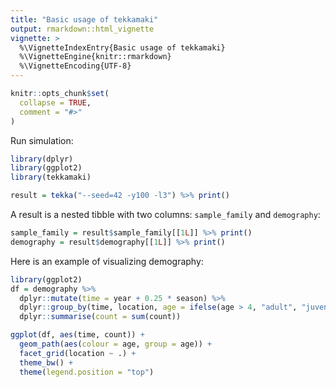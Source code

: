 ```yaml
---
title: "Basic usage of tekkamaki"
output: rmarkdown::html_vignette
vignette: >
  %\VignetteIndexEntry{Basic usage of tekkamaki}
  %\VignetteEngine{knitr::rmarkdown}
  %\VignetteEncoding{UTF-8}
---
```


```r
knitr::opts_chunk$set(
  collapse = TRUE,
  comment = "#>"
)
```

Run simulation:

```r
library(dplyr)
library(ggplot2)
library(tekkamaki)

result = tekka("--seed=42 -y100 -l3") %>% print()
```

A result is a nested tibble with two columns: `sample_family` and `demography`:

```r
sample_family = result$sample_family[[1L]] %>% print()
demography = result$demography[[1L]] %>% print()
```

Here is an example of visualizing demography:

```r
library(ggplot2)
df = demography %>%
  dplyr::mutate(time = year + 0.25 * season) %>%
  dplyr::group_by(time, location, age = ifelse(age > 4, "adult", "juvenile")) %>%
  dplyr::summarise(count = sum(count))

ggplot(df, aes(time, count)) +
  geom_path(aes(colour = age, group = age)) +
  facet_grid(location ~ .) +
  theme_bw() +
  theme(legend.position = "top")
```
